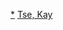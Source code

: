 {{Navbox musical artist
| name = 謝安琪歌曲
| title = [[謝安琪]] 派台歌曲列表
| bodyclass  = hlist
| background = solo_singer

|above = 合計：80首派台歌曲

| group1 =  2005-2008年
| list1 = 
{{Navbox musical artist
  | border = child
  | group1 = [[Kay One]]
  | list1 = 
* 〈姿色份子〉
* 〈我歌…故我在〉
* 〈臭男人〉
* 〈開卷快樂〉
* 〈一人之夏〉
* 〈跟我走〉

| group2 = [[Ksus2]]
| list2  = 
* 〈愁人節〉
* 〈亡命之途〉
* 〈菲情歌〉

| group3 = All The Best 新曲+精選 （劉浩龍）
| list3  = 
* 〈滄海遺珠〉

| group4 = [[The First Day]]
| list4  = 
* 〈後窗知己〉
* 〈節外生枝〉
* 〈第一天〉

| group5 = [[3/8]]
| list5  = 
* 〈3/8〉
* 〈鍾無艷〉
* 〈神奇女俠的退休生活〉

| group6 = [[Binary]]
| list6  = 
* 〈17度〉
* 〈[[囍帖街 (歌曲)|囍帖街]]〉
* 〈十字架〉
* 〈私隱線〉
* 〈港女的幸福星期日〉

| group7 = [[Hello...My Name Is]] （關楚耀）
| list7  = 
* 〈四面楚歌〉

| group8 = LOVE 08 情歌集
| list8  = 
* 〈同心同路〉

| group9 = ''未出碟歌曲''
| list9  = 
* 〈心火相傳〉
}}

| group2 = 2009-2012年
| list2  = 
{{Navbox musical artist
  | border= child
| group1 = [[Yelling]]
 | list1 =
* 〈祝英台〉
* 〈年度之歌〉
* 〈吶喊〉
* 〈字裡行奸〉
* 〈我最喜愛的歌〉

| group2 = Uni-Power合唱造大力量 （環球群星）
| list2  = 
* 〈人人英雄〉
* 〈青春無晦〉
| group3 = [[Slowness]]
| list3  = 
* 〈活著〉
* 〈藝妓回憶錄〉
* 〈雨過天陰〉
* 〈載我走〉

| group4 = [[第二個家]]
| list4  = 
* 〈脆弱〉
* 〈再見〉
* 〈沒有發生的愛情〉

| group5 = [[你們的幸福]]
| list5  = 
* 〈十二月二十〉
* 〈你們的幸福〉
* 〈十二月二十二〉
* 〈臨崖勒馬〉

| group6 = 最好的時刻2006-2012（精選輯）
| list6  = 
* 〈獨行俠侶〉

}}

| group3 = 2013-2017年
| list3  = 
{{Navbox musical artist
  | border = child
| group1 = [[謝－安琪]]
| list1  = 
* 〈I Have A Dream〉
* 〈兩雙〉
* 〈眼淚的名字〉
* 〈心不由己〉

| group2 = [[Kontinue|KONTINUE]]
| list2  = 
* 〈[[最好的時刻]]〉
* 〈[[勢不兩立 (謝安琪歌曲)|勢不兩立]]〉
* 〈[[正視·愛]]〉
* 〈[[獨家村]]〉
* 〈[[家明]]〉
* 〈[[篋神]]〉

| group3 = ''[[數愛]]''（無出碟）
| list3  = 
* 〈[[跟着眼淚轉彎]]〉
* 〈[[香女人]]〉

| group4 = [[Addendum]] （麥浚龍）
| list4  = 
* 〈[[羅生門 (歌曲)|羅生門]]〉

| group5 = ''未出碟歌曲''
| list5  = 
* 〈喜氣洋洋〉
* 〈Let's Fly Away〉
* 〈聯群結隊〉
* 〈撐起雨傘〉
* 〈[[最初的快樂]]〉
* 〈[[有夢要想 - Happily Ever After]]〉
* 〈[[山林道 (歌曲)|山林道]]〉
* 〈[[拾回]]〉
}}

| group4 = 2018年-2020年
| list4  = 
{{Navbox musical artist
  | border = child
| group1 = [[the album part one]]
| list1  = 
* 〈[[人妻的偽術]]〉
* 〈[[一個女人 和浴室]]〉
* 〈[[一個女人 和浴室|(一個男人)一個女人 和浴室]]〉
* 〈[[沐春風]]〉

| group2 = [[the album and the rest of it...]]
| list2  =
* 〈[[其實寂寞]]〉
* 〈廢話〉
* 〈偷情的禮儀〉
* 〈我們的基因〉
* 〈我在陽台上看你〉

| group3 = the album and the end of it...
| list3 =
* 〈再度〉
* 〈合唱歌〉
* 〈盡處〉
* 〈Epilogue〉

| group4 = ''未出碟歌曲''
| list4  =
* 〈歌聲如初〉
* 〈773312〉
}}

| group5 = 2021年至今
| list5  = 
{{Navbox musical artist
  | border = child
| group1 = ''未出碟歌曲''
| list1  = 
* 〈[[離不開]]〉
* 〈未見過世面的招積〉
* 〈靜夜歌〉
}}

}}<noinclude>

[[Category:謝安琪歌曲|*]]
[[Category:单曲导航模板|Tse, Kay]]
</noinclude>